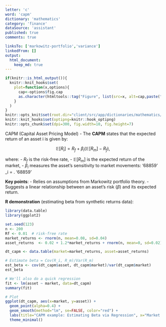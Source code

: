 ```yaml
---
letter: 'c'
word: 'capm'
dictionary: 'mathematics'
category: 'finance'
dataSource: 'assistant'
published: true
comments: true

linksTo: ['markowitz-portfolio','variance']
linkedFrom: []
output:
  html_document:
    keep_md: true
---
```


```r
if(knitr::is_html_output()){
  knitr::knit_hooks$set(
    plot=function(x,options){
      cap<-options$fig.cap
      as.character(htmltools::tag("Figure", list(src=x, alt=cap,paste("\n\t",cap,"\n",sep=""))))
    }
  )
}
knitr::opts_knit$set(root.dir="client/src/app/dictionaries/mathematics/definitions")
knitr::knit_hooks$set(optipng=knitr::hook_optipng)
knitr::opts_chunk$set(dpi=300, fig.width=10, fig.height=7)
```

<a id="capm">CAPM (Capital Asset Pricing Model)</a> - The **CAPM** states that the expected return of an asset i is given by:

$$
\mathbb{E}[R_i] = R_f + \beta_i \bigl( \mathbb{E}[R_m] - R_f \bigr),
$$

where:
- $R_f$ is the risk-free rate,
- $\mathbb{E}[R_m]$ is the expected return of the market,
- $\beta_i$ measures the asset’s sensitivity to market movements:
  '68859'
  \beta_i = \frac{\mathrm{Cov}(R_i, R_m)}{\mathrm{Var}(R_m)}.
  '68859'

**Key points**:
- Relies on assumptions from Markowitz portfolio theory.
- Suggests a linear relationship between an asset’s risk ($\beta$) and its expected return.

**R demonstration** (estimating beta from synthetic returns data):

```r
library(data.table)
library(ggplot2)

set.seed(123)
n <- 200
Rf <- 0.01  # risk-free rate
market_returns <- rnorm(n, mean=0.08, sd=0.04)
asset_returns  <- 0.02 + 1.2*market_returns + rnorm(n, mean=0, sd=0.02) # true beta=1.2

dt_capm <- data.table(market=market_returns, asset=asset_returns)

# Estimate beta = Cov(R_i, R_m)/Var(R_m)
est_beta <- cov(dt_capm$asset, dt_capm$market)/var(dt_capm$market)
est_beta

# We'll also do a quick regression
fit <- lm(asset ~ market, data=dt_capm)
summary(fit)

# Plot
ggplot(dt_capm, aes(x=market, y=asset)) +
  geom_point(alpha=0.4) +
  geom_smooth(method="lm", se=FALSE, color="red") +
  labs(title="CAPM example: Estimating Beta via Regression", x="Market Return", y="Asset Return") +
  theme_minimal()
```
